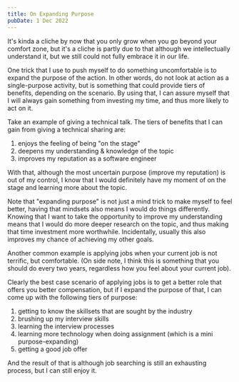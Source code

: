 ```yaml
---
title: On Expanding Purpose
pubDate: 1 Dec 2022
---
```


It's kinda a cliche by now that you only grow when you go beyond your comfort zone, but it's a cliche is partly due to that although we intellectually understand it, but we still could not fully embrace it in our life.

One trick that I use to push myself to do something uncomfortable is to expand the purpose of the action. In other words, do not look at action as a single-purpose activity, but is something that could provide tiers of benefits, depending on the scenario. By using that, I can assure myself that I will always gain something from investing my time, and thus more likely to act on it.

Take an example of giving a technical talk. The tiers of benefits that I can gain from giving a technical sharing are:

1. enjoys the feeling of being "on the stage"
1. deepens my understanding & knowledge of the topic
1. improves my reputation as a software engineer

With that, although the most uncertain purpose (improve my reputation) is out of my control, I know that I would definitely have my moment of on the stage and learning more about the topic.

Note that "expanding purpose" is not just a mind trick to make myself to feel better, having that mindsets also means I would do things differently. Knowing that I want to take the opportunity to improve my understanding means that I would do more deeper research on the topic, and thus making that time investment more worthwhile. Incidentally, usually this also improves my chance of achieving my other goals.

Another common example is applying jobs when your current job is not terrific, but comfortable. (On side note, I think this is something that you should do every two years, regardless how you feel about your current job).

Clearly the best case scenario of applying jobs is to get a better role that offers you better compensation, but if I expand the purpose of that, I can come up with the following tiers of purpose:

1. getting to know the skillsets that are sought by the industry
1. brushing up my interview skills
1. learning the interview processes
1. learning more technology when doing assignment (which is a mini purpose-expanding)
1. getting a good job offer

And the result of that is although job searching is still an exhausting process, but I can still enjoy it.
